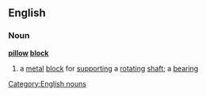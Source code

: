 ==English==
===Noun===
'''[[pillow]] [[block]]'''
#a [[metal]] [[block]] for [[supporting]] a [[rotating]] [[shaft]]; a [[bearing]]
[[Category:English nouns]]